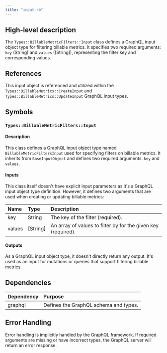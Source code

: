 ```yaml
---
title: "input.rb"
---
```


## High-level description
The `Types::BillableMetricFilters::Input` class defines a GraphQL input object type for filtering billable metrics. It specifies two required arguments: `key` (String) and `values` ([String]), representing the filter key and corresponding values.

## References
This input object is referenced and utilized within the `Types::BillableMetrics::CreateInput` and `Types::BillableMetrics::UpdateInput` GraphQL input types.

## Symbols

### `Types::BillableMetricFilters::Input`
#### Description
This class defines a GraphQL input object type named `BillableMetricFiltersInput` used for specifying filters on billable metrics. It inherits from `BaseInputObject` and defines two required arguments: `key` and `values`.

#### Inputs
This class itself doesn't have explicit input parameters as it's a GraphQL input object type definition. However, it defines two arguments that are used when creating or updating billable metrics:

| Name | Type | Description |
|:-----|:-----|:------------|
| key | String | The key of the filter (required). |
| values | [String] | An array of values to filter by for the given key (required). |

#### Outputs
As a GraphQL input object type, it doesn't directly return any output. It's used as an input for mutations or queries that support filtering billable metrics.

## Dependencies
| Dependency | Purpose |
|:-----------|:--------|
| graphql | Defines the GraphQL schema and types. |

## Error Handling
Error handling is implicitly handled by the GraphQL framework. If required arguments are missing or have incorrect types, the GraphQL server will return an error response.
